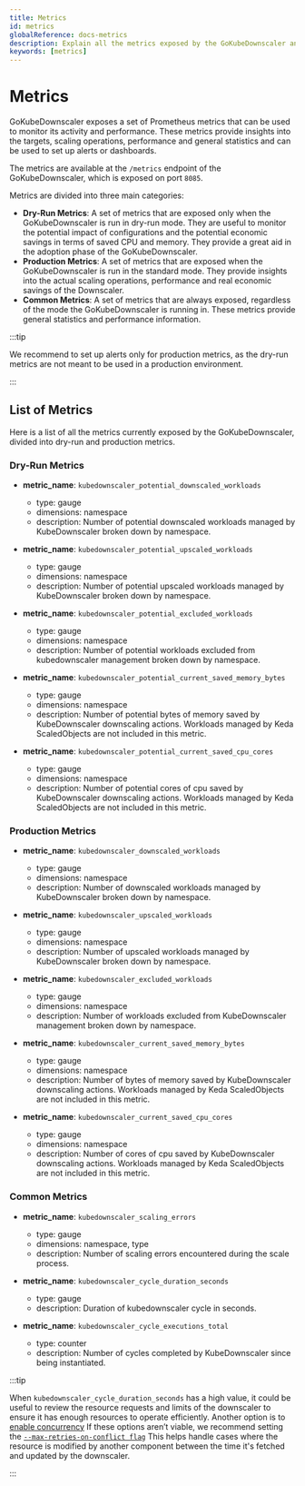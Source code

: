 ```yaml
---
title: Metrics
id: metrics
globalReference: docs-metrics
description: Explain all the metrics exposed by the GoKubeDownscaler and how they can be used to monitor the Downscaler's activity.
keywords: [metrics]
---
```


# Metrics

GoKubeDownscaler exposes a set of Prometheus metrics that can be used to monitor its activity and performance.
These metrics provide insights into the
targets, scaling operations, performance and general statistics and can be used to set up alerts or dashboards.

The metrics are available at the `/metrics` endpoint of the GoKubeDownscaler, which is exposed on port `8085`.

Metrics are divided into three main categories:

- **Dry-Run Metrics**: A set of metrics that are exposed only when the GoKubeDownscaler is run in dry-run mode.
  They are useful to monitor the potential
  impact of configurations and the potential economic savings in terms of saved CPU and memory.
  They provide a great aid in the adoption phase of the GoKubeDownscaler.
- **Production Metrics**: A set of metrics that are exposed when the GoKubeDownscaler is run in the standard mode.
  They provide insights into the actual
  scaling operations, performance and real economic savings of the Downscaler.
- **Common Metrics**: A set of metrics that are always exposed, regardless of the mode the GoKubeDownscaler is running in.
  These metrics provide general
  statistics and performance information.

:::tip

We recommend to set up alerts only for production metrics, as the dry-run metrics are not meant to be used
in a production environment.

:::

## List of Metrics

Here is a list of all the metrics currently exposed by the GoKubeDownscaler, divided into dry-run and production metrics.

### Dry-Run Metrics

- **metric_name**: `kubedownscaler_potential_downscaled_workloads`
  - type: gauge
  - dimensions: namespace
  - description: Number of potential downscaled workloads managed by KubeDownscaler broken down by namespace.

- **metric_name**: `kubedownscaler_potential_upscaled_workloads`
  - type: gauge
  - dimensions: namespace
  - description: Number of potential upscaled workloads managed by KubeDownscaler broken down by namespace.

- **metric_name**: `kubedownscaler_potential_excluded_workloads`
  - type: gauge
  - dimensions: namespace
  - description: Number of potential workloads excluded from kubedownscaler management broken down by namespace.

- **metric_name**: `kubedownscaler_potential_current_saved_memory_bytes`
  - type: gauge
  - dimensions: namespace
  - description: Number of potential bytes of memory saved by KubeDownscaler downscaling actions.
    Workloads managed by
    Keda ScaledObjects are not included in this metric.

- **metric_name**: `kubedownscaler_potential_current_saved_cpu_cores`
  - type: gauge
  - dimensions: namespace
  - description: Number of potential cores of cpu saved by KubeDownscaler downscaling actions.
    Workloads managed by
    Keda ScaledObjects are not included in this metric.

### Production Metrics

- **metric_name**: `kubedownscaler_downscaled_workloads`
  - type: gauge
  - dimensions: namespace
  - description: Number of downscaled workloads managed by KubeDownscaler broken down by namespace.

- **metric_name**: `kubedownscaler_upscaled_workloads`
  - type: gauge
  - dimensions: namespace
  - description: Number of upscaled workloads managed by KubeDownscaler broken down by namespace.

- **metric_name**: `kubedownscaler_excluded_workloads`
  - type: gauge
  - dimensions: namespace
  - description: Number of workloads excluded from KubeDownscaler management broken down by namespace.

- **metric_name**: `kubedownscaler_current_saved_memory_bytes`
  - type: gauge
  - dimensions: namespace
  - description: Number of bytes of memory saved by KubeDownscaler downscaling actions.
    Workloads managed by
    Keda ScaledObjects are not included in this metric.

- **metric_name**: `kubedownscaler_current_saved_cpu_cores`
  - type: gauge
  - dimensions: namespace
  - description: Number of cores of cpu saved by KubeDownscaler downscaling actions.
    Workloads managed by
    Keda ScaledObjects are not included in this metric.

### Common Metrics

- **metric_name**: `kubedownscaler_scaling_errors`
  - type: gauge
  - dimensions: namespace, type
  - description: Number of scaling errors encountered during the scale process.

- **metric_name**: `kubedownscaler_cycle_duration_seconds`
  - type: gauge
  - description: Duration of kubedownscaler cycle in seconds.

- **metric_name**: `kubedownscaler_cycle_executions_total`
  - type: counter
  - description: Number of cycles completed by KubeDownscaler since being instantiated.

:::tip

When `kubedownscaler_cycle_duration_seconds` has a high value, it could be useful to review the resource requests and limits of
the downscaler to ensure it has enough resources to operate efficiently.
Another option is to [enable concurrency](ref:guides-concurrency)
If these options aren’t viable, we recommend setting the [`--max-retries-on-conflict flag`](ref:docs-runtime-configuration#max-retries-on-conflict)
This helps handle cases where the resource is modified by another component between the time it's fetched and updated by the downscaler.

:::
